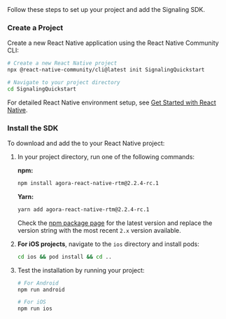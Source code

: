 <PlatformWrapper platform="react-native">
Follow these steps to set up your project and add the Signaling SDK.

### Create a Project

Create a new React Native application using the React Native Community CLI:

```bash
# Create a new React Native project
npx @react-native-community/cli@latest init SignalingQuickstart

# Navigate to your project directory
cd SignalingQuickstart
```

For detailed React Native environment setup, see [Get Started with React Native](https://reactnative.dev/docs/environment-setup).

### Install the SDK

To download and add the <Vg k="COMPANY" /> <Vpd k="SDK"/> to your React Native project:  

1. In your project directory, run one of the following commands:

   **npm:**

   ```bash
   npm install agora-react-native-rtm@2.2.4-rc.1
   ```

   **Yarn:**

   ```bash
   yarn add agora-react-native-rtm@2.2.4-rc.1
   ```

   Check the [npm package page](https://www.npmjs.com/package/agora-react-native-rtm?activeTab=versions) for the latest version and replace the version string with the most recent `2.x` version available.

2. **For iOS projects**, navigate to the `ios` directory and install pods:

   ```bash
   cd ios && pod install && cd ..
   ```

3. Test the installation by running your project:

   ```bash
   # For Android
   npm run android

   # For iOS
   npm run ios
   ```

</PlatformWrapper>
